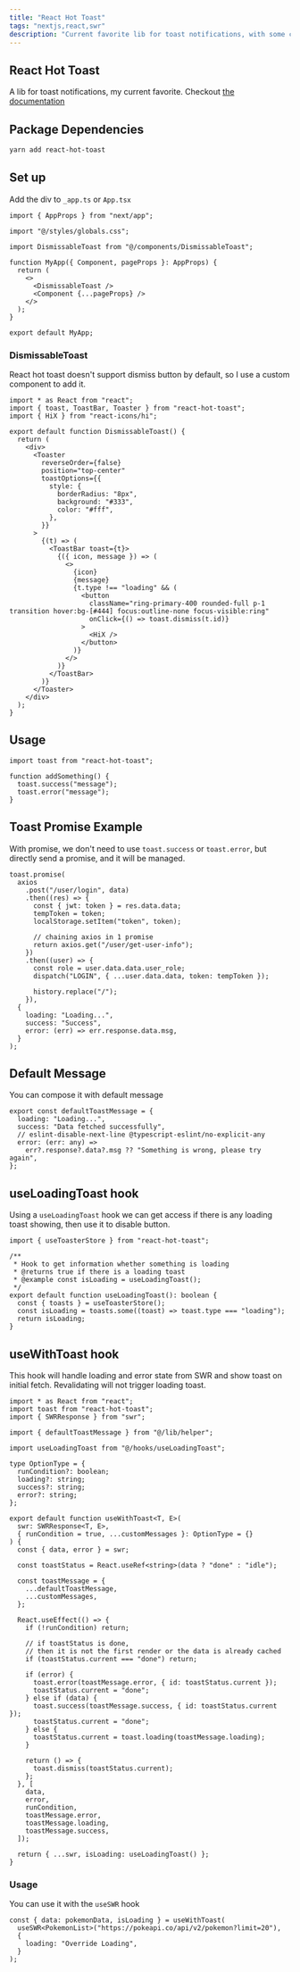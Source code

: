 ```yaml
---
title: "React Hot Toast"
tags: "nextjs,react,swr"
description: "Current favorite lib for toast notifications, with some custom hook and implementation"
---
```


## React Hot Toast

A lib for toast notifications, my current favorite. Checkout [the documentation](https://react-hot-toast.com/docs/toast)

## Package Dependencies

```bash
yarn add react-hot-toast
```

## Set up

Add the div to `_app.ts` or `App.tsx`

```tsx
import { AppProps } from "next/app";

import "@/styles/globals.css";

import DismissableToast from "@/components/DismissableToast";

function MyApp({ Component, pageProps }: AppProps) {
  return (
    <>
      <DismissableToast />
      <Component {...pageProps} />
    </>
  );
}

export default MyApp;
```

### DismissableToast

React hot toast doesn't support dismiss button by default, so I use a custom component to add it.

```tsx
import * as React from "react";
import { toast, ToastBar, Toaster } from "react-hot-toast";
import { HiX } from "react-icons/hi";

export default function DismissableToast() {
  return (
    <div>
      <Toaster
        reverseOrder={false}
        position="top-center"
        toastOptions={{
          style: {
            borderRadius: "8px",
            background: "#333",
            color: "#fff",
          },
        }}
      >
        {(t) => (
          <ToastBar toast={t}>
            {({ icon, message }) => (
              <>
                {icon}
                {message}
                {t.type !== "loading" && (
                  <button
                    className="ring-primary-400 rounded-full p-1 transition hover:bg-[#444] focus:outline-none focus-visible:ring"
                    onClick={() => toast.dismiss(t.id)}
                  >
                    <HiX />
                  </button>
                )}
              </>
            )}
          </ToastBar>
        )}
      </Toaster>
    </div>
  );
}
```

## Usage

```tsx
import toast from "react-hot-toast";

function addSomething() {
  toast.success("message");
  toast.error("message");
}
```

## Toast Promise Example

With promise, we don't need to use `toast.success` or `toast.error`, but directly send a promise, and it will be managed.

```tsx
toast.promise(
  axios
    .post("/user/login", data)
    .then((res) => {
      const { jwt: token } = res.data.data;
      tempToken = token;
      localStorage.setItem("token", token);

      // chaining axios in 1 promise
      return axios.get("/user/get-user-info");
    })
    .then((user) => {
      const role = user.data.data.user_role;
      dispatch("LOGIN", { ...user.data.data, token: tempToken });

      history.replace("/");
    }),
  {
    loading: "Loading...",
    success: "Success",
    error: (err) => err.response.data.msg,
  }
);
```

## Default Message

You can compose it with default message

```tsx
export const defaultToastMessage = {
  loading: "Loading...",
  success: "Data fetched successfully",
  // eslint-disable-next-line @typescript-eslint/no-explicit-any
  error: (err: any) =>
    err?.response?.data?.msg ?? "Something is wrong, please try again",
};
```

## useLoadingToast hook

Using a `useLoadingToast` hook we can get access if there is any loading toast showing, then use it to disable button.

```tsx
import { useToasterStore } from "react-hot-toast";

/**
 * Hook to get information whether something is loading
 * @returns true if there is a loading toast
 * @example const isLoading = useLoadingToast();
 */
export default function useLoadingToast(): boolean {
  const { toasts } = useToasterStore();
  const isLoading = toasts.some((toast) => toast.type === "loading");
  return isLoading;
}
```

## useWithToast hook

This hook will handle loading and error state from SWR and show toast on initial fetch. Revalidating will not trigger loading toast.

```tsx
import * as React from "react";
import toast from "react-hot-toast";
import { SWRResponse } from "swr";

import { defaultToastMessage } from "@/lib/helper";

import useLoadingToast from "@/hooks/useLoadingToast";

type OptionType = {
  runCondition?: boolean;
  loading?: string;
  success?: string;
  error?: string;
};

export default function useWithToast<T, E>(
  swr: SWRResponse<T, E>,
  { runCondition = true, ...customMessages }: OptionType = {}
) {
  const { data, error } = swr;

  const toastStatus = React.useRef<string>(data ? "done" : "idle");

  const toastMessage = {
    ...defaultToastMessage,
    ...customMessages,
  };

  React.useEffect(() => {
    if (!runCondition) return;

    // if toastStatus is done,
    // then it is not the first render or the data is already cached
    if (toastStatus.current === "done") return;

    if (error) {
      toast.error(toastMessage.error, { id: toastStatus.current });
      toastStatus.current = "done";
    } else if (data) {
      toast.success(toastMessage.success, { id: toastStatus.current });
      toastStatus.current = "done";
    } else {
      toastStatus.current = toast.loading(toastMessage.loading);
    }

    return () => {
      toast.dismiss(toastStatus.current);
    };
  }, [
    data,
    error,
    runCondition,
    toastMessage.error,
    toastMessage.loading,
    toastMessage.success,
  ]);

  return { ...swr, isLoading: useLoadingToast() };
}
```

### Usage

You can use it with the `useSWR` hook

```tsx
const { data: pokemonData, isLoading } = useWithToast(
  useSWR<PokemonList>("https://pokeapi.co/api/v2/pokemon?limit=20"),
  {
    loading: "Override Loading",
  }
);
```
